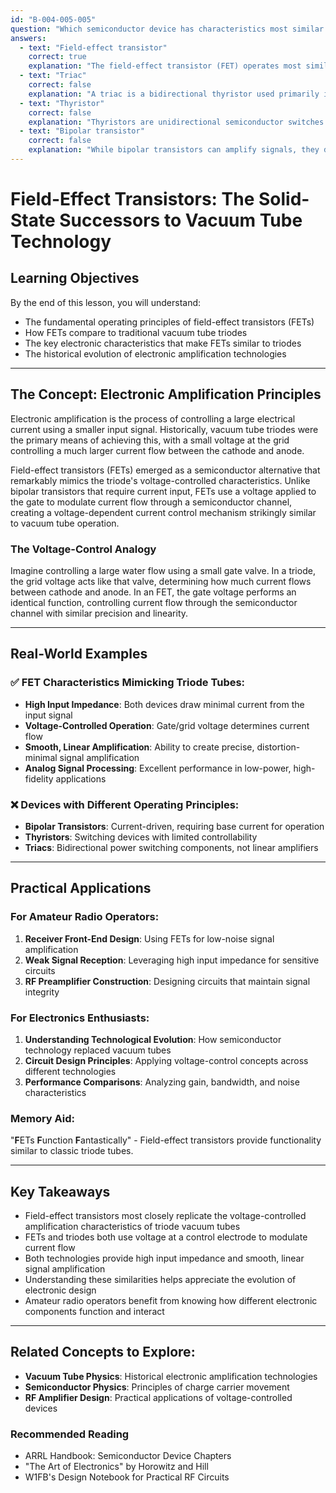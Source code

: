 ```yaml
---
id: "B-004-005-005"
question: "Which semiconductor device has characteristics most similar to a triode vacuum tube?"
answers:
  - text: "Field-effect transistor"
    correct: true
    explanation: "The field-effect transistor (FET) operates most similarly to a triode vacuum tube in terms of voltage-controlled current flow and input impedance characteristics. Like a vacuum tube, an FET uses a voltage applied to a gate to control current flow through a channel, creating a voltage-dependent current amplification mechanism that closely mimics the triode's fundamental operating principle."
  - text: "Triac"
    correct: false
    explanation: "A triac is a bidirectional thyristor used primarily in AC power control applications, which is fundamentally different from a triode's voltage-controlled amplification mechanism. Triacs are designed for switching and power regulation, not for linear amplification like triode tubes or FETs."
  - text: "Thyristor"
    correct: false
    explanation: "Thyristors are unidirectional semiconductor switches used for power control, with a fundamentally different operating principle from triode tubes. Unlike FETs, thyristors are triggered into conduction and remain on until the current drops below a holding current, which is unlike the continuous control characteristic of triodes."
  - text: "Bipolar transistor"
    correct: false
    explanation: "While bipolar transistors can amplify signals, they differ from triode tubes in their current-driven nature. Bipolar transistors require current input at the base to control current flow, whereas triodes and FETs use voltage control, making the field-effect transistor a closer analog to vacuum tube operation."
---
```


# Field-Effect Transistors: The Solid-State Successors to Vacuum Tube Technology

## Learning Objectives
By the end of this lesson, you will understand:
- The fundamental operating principles of field-effect transistors (FETs)
- How FETs compare to traditional vacuum tube triodes
- The key electronic characteristics that make FETs similar to triodes
- The historical evolution of electronic amplification technologies

---

## The Concept: Electronic Amplification Principles

Electronic amplification is the process of controlling a large electrical current using a smaller input signal. Historically, vacuum tube triodes were the primary means of achieving this, with a small voltage at the grid controlling a much larger current flow between the cathode and anode.

Field-effect transistors (FETs) emerged as a semiconductor alternative that remarkably mimics the triode's voltage-controlled characteristics. Unlike bipolar transistors that require current input, FETs use a voltage applied to the gate to modulate current flow through a semiconductor channel, creating a voltage-dependent current control mechanism strikingly similar to vacuum tube operation.

### The Voltage-Control Analogy

Imagine controlling a large water flow using a small gate valve. In a triode, the grid voltage acts like that valve, determining how much current flows between cathode and anode. In an FET, the gate voltage performs an identical function, controlling current flow through the semiconductor channel with similar precision and linearity.

---

## Real-World Examples

### ✅ FET Characteristics Mimicking Triode Tubes:
- **High Input Impedance**: Both devices draw minimal current from the input signal
- **Voltage-Controlled Operation**: Gate/grid voltage determines current flow
- **Smooth, Linear Amplification**: Ability to create precise, distortion-minimal signal amplification
- **Analog Signal Processing**: Excellent performance in low-power, high-fidelity applications

### ❌ Devices with Different Operating Principles:
- **Bipolar Transistors**: Current-driven, requiring base current for operation
- **Thyristors**: Switching devices with limited controllability
- **Triacs**: Bidirectional power switching components, not linear amplifiers

---

## Practical Applications

### For Amateur Radio Operators:
1. **Receiver Front-End Design**: Using FETs for low-noise signal amplification
2. **Weak Signal Reception**: Leveraging high input impedance for sensitive circuits
3. **RF Preamplifier Construction**: Designing circuits that maintain signal integrity

### For Electronics Enthusiasts:
1. **Understanding Technological Evolution**: How semiconductor technology replaced vacuum tubes
2. **Circuit Design Principles**: Applying voltage-control concepts across different technologies
3. **Performance Comparisons**: Analyzing gain, bandwidth, and noise characteristics

### Memory Aid:
"**F**ETs **F**unction **F**antastically" - Field-effect transistors provide functionality similar to classic triode tubes.

---

## Key Takeaways

- Field-effect transistors most closely replicate the voltage-controlled amplification characteristics of triode vacuum tubes
- FETs and triodes both use voltage at a control electrode to modulate current flow
- Both technologies provide high input impedance and smooth, linear signal amplification
- Understanding these similarities helps appreciate the evolution of electronic design
- Amateur radio operators benefit from knowing how different electronic components function and interact

---

## Related Concepts to Explore:
- **Vacuum Tube Physics**: Historical electronic amplification technologies
- **Semiconductor Physics**: Principles of charge carrier movement
- **RF Amplifier Design**: Practical applications of voltage-controlled devices

### Recommended Reading
- ARRL Handbook: Semiconductor Device Chapters
- "The Art of Electronics" by Horowitz and Hill
- W1FB's Design Notebook for Practical RF Circuits
